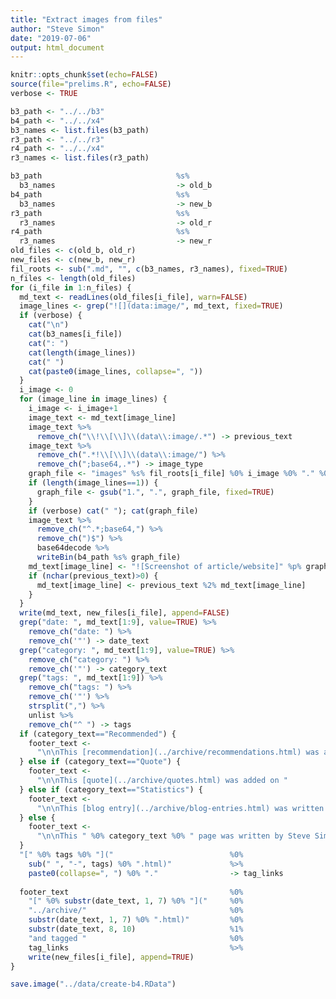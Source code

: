 ```yaml
---
title: "Extract images from files"
author: "Steve Simon"
date: "2019-07-06"
output: html_document
---
```


```r
knitr::opts_chunk$set(echo=FALSE)
source(file="prelims.R", echo=FALSE)
verbose <- TRUE
```


```r
b3_path <- "../../b3"
b4_path <- "../../x4"
b3_names <- list.files(b3_path)
r3_path <- "../../r3"
r4_path <- "../../x4"
r3_names <- list.files(r3_path)
```

```r
b3_path                              %s%
  b3_names                           -> old_b
b4_path                              %s%
  b3_names                           -> new_b
r3_path                              %s%
  r3_names                           -> old_r
r4_path                              %s%
  r3_names                           -> new_r
old_files <- c(old_b, old_r)
new_files <- c(new_b, new_r)
fil_roots <- sub(".md", "", c(b3_names, r3_names), fixed=TRUE)
n_files <- length(old_files)
for (i_file in 1:n_files) {
  md_text <- readLines(old_files[i_file], warn=FALSE)
  image_lines <- grep("![](data:image/", md_text, fixed=TRUE)
  if (verbose) {
    cat("\n")
    cat(b3_names[i_file])
    cat(": ")
    cat(length(image_lines))
    cat(" ")
    cat(paste0(image_lines, collapse=", "))
  }
  i_image <- 0
  for (image_line in image_lines) {
    i_image <- i_image+1
    image_text <- md_text[image_line]
    image_text %>%
      remove_ch("\\!\\[\\]\\(data\\:image/.*") -> previous_text
    image_text %>%
      remove_ch(".*!\\[\\]\\(data\\:image/") %>%
      remove_ch(";base64,.*") -> image_type
    graph_file <- "images" %s% fil_roots[i_file] %0% i_image %0% "." %0% image_type
    if (length(image_lines==1)) {
      graph_file <- gsub("1.", ".", graph_file, fixed=TRUE)
    }
    if (verbose) cat(" "); cat(graph_file)
    image_text %>%
      remove_ch("^.*;base64,") %>%
      remove_ch(")$") %>%
      base64decode %>%
      writeBin(b4_path %s% graph_file)
    md_text[image_line] <- "![Screenshot of article/website]" %p% graph_file
    if (nchar(previous_text)>0) {
      md_text[image_line] <- previous_text %2% md_text[image_line]
    }
  }
  write(md_text, new_files[i_file], append=FALSE)
  grep("date: ", md_text[1:9], value=TRUE) %>%
    remove_ch("date: ") %>%
    remove_ch('"') -> date_text
  grep("category: ", md_text[1:9], value=TRUE) %>%
    remove_ch("category: ") %>%
    remove_ch('"') -> category_text
  grep("tags: ", md_text[1:9]) %>%
    remove_ch("tags: ") %>%
    remove_ch('"') %>%
    strsplit(",") %>%
    unlist %>%
    remove_ch("^ ") -> tags
  if (category_text=="Recommended") {
    footer_text <- 
      "\n\nThis [recommendation](../archive/recommendations.html) was added on "
  } else if (category_text=="Quote") {
    footer_text <- 
      "\n\nThis [quote](../archive/quotes.html) was added on "
  } else if (category_text=="Statistics") {
    footer_text <- 
      "\n\nThis [blog entry](../archive/blog-entries.html) was written by Steve Simon on "
  } else {
    footer_text <- 
      "\n\nThis " %0% category_text %0% " page was written by Steve Simon on "
  }
  "[" %0% tags %0% "]("                          %0%
    sub(" ", "-", tags) %0% ".html)"             %>%
    paste0(collapse=", ") %0% "."                -> tag_links
  
  footer_text                                    %0%
    "[" %0% substr(date_text, 1, 7) %0% "]("     %0%
    "../archive/"                                %0%
    substr(date_text, 1, 7) %0% ".html)"         %0%
    substr(date_text, 8, 10)                     %1%
    "and tagged "                                %0%
    tag_links                                    %>%
    write(new_files[i_file], append=TRUE)
}
```



```r
save.image("../data/create-b4.RData")
```